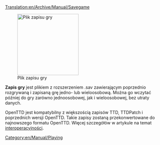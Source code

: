 [[Translation:en/Archive/Manual/Savegame]]

[[File:en/Archive/Manual/Savecode.png|200px|thumb|right|Plik zapisu gry]]

'''Zapis gry''' jest plikiem z rozszerzeniem .sav zawierającym poprzednio rozgrywaną i zapisaną grę jedno- lub wieloosobową. Można go wczytać później do gry zarówno jednoosobowej, jak i wieloosobowej, bez utraty danych.

OpenTTD jest kompatybilny z większością zapisów TTD, TTDPatch i poprzednich wersji OpenTTD. Takie zapisy zostaną przekonwertowane do najnowszego formatu OpenTTD. Więcej szczegółów w artykule na temat [[en/Manual/Interoperability|interoperacyjności]]. 


[[Category:en/Manual/Playing]]